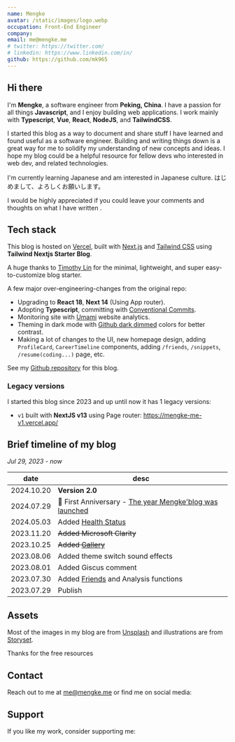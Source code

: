 ```yaml
---
name: Mengke
avatar: /static/images/logo.webp
occupation: Front-End Engineer
company:
email: me@mengke.me
# twitter: https://twitter.com/
# linkedin: https://www.linkedin.com/in/
github: https://github.com/mk965
---
```


## Hi there <Twemoji emoji="waving-hand" />

I'm **Mengke**, a software engineer from **Peking, China**. I have a passion for all things **Javascript**, and I enjoy building web applications. I work mainly with **Typescript**, **Vue**, **React**, **NodeJS**, and **TailwindCSS**.

I started this blog as a way to document and share stuff I have learned and found useful as a software engineer. Building and writing things down is a great way for me to solidify my understanding of new concepts and ideas. I hope my blog could be a helpful resource for fellow devs who interested in web dev, and related technologies.

I'm currently learning Japanese and am interested in Japanese culture.
はじめまして、よろしくお願いします。

I would be highly appreciated if you could leave your comments and thoughts on what I have written <Twemoji emoji="clinking-beer-mugs" />.

## Tech stack

This blog is hosted on [Vercel](https://vercel.com/), built with [Next.js](https://nextjs.org/) and [Tailwind CSS](https://tailwindcss.com/) using **Tailwind Nextjs Starter Blog**.

A huge thanks to [Timothy Lin](https://twitter.com/timlrxx) for the minimal, lightweight, and super easy-to-customize blog starter.

A few major over-engineering-changes from the original repo:

- <Twemoji emoji="atom-symbol" /> Upgrading to **React 18**, **Next 14** (Using App router).
- <Twemoji emoji="party-popper" /> Adopting **Typescript**, committing with [Conventional
  Commits](https://www.conventionalcommits.org/).
- <Twemoji emoji="bar-chart" /> Monitoring site with [Umami](https://umami.is/) website analytics.
- <Twemoji emoji="eyes" /> Theming in dark mode with [Github dark
  dimmed](https://github.blog/changelog/2021-04-14-dark-and-dimmed-themes-are-now-generally-available/)
  colors for better contrast.
- <Twemoji emoji="man-technologist" /> Making a lot of changes to the UI, new homepage design,
  adding `ProfileCard`, `CareerTimeline` components, adding `/friends`, `/snippets`,
  `/resume(coding...)` page, etc.

See my [Github repository](https://github.com/mk965/mengke.me) for this blog.

### Legacy versions

I started this blog since 2023 and up until now it has 1 legacy versions:

- `v1` built with **NextJS v13** using Page router: https://mengke-me-v1.vercel.app/

## Brief timeline of my blog

_Jul 29, 2023 - now_

| date       | desc                                                                                   |
| ---------- | -------------------------------------------------------------------------------------- |
| 2024.10.20 | <Twemoji emoji="fireworks" /> **Version 2.0**                                          |
| 2024.07.29 | 🎉 First Anniversary - [The year Mengke'blog was launched](/blog/202407/Blog_Timeline) |
| 2024.05.03 | Added [Health Status](/status/health)                                                  |
| 2023.11.20 | ~~Added Microsoft Clarity~~                                                            |
| 2023.10.25 | ~~Added [Gallery](/gallery)~~                                                          |
| 2023.08.06 | Added theme switch sound effects                                                       |
| 2023.08.01 | Added Giscus comment                                                                   |
| 2023.07.30 | Added [Friends](/friends) and Analysis functions                                       |
| 2023.07.29 | Publish                                                                                |

## Assets

Most of the images in my blog are from [Unsplash](https://unsplash.com/) and illustrations are from [Storyset](https://storyset.com/).

Thanks for the free resources <Twemoji emoji="folded-hands" />

## Contact

Reach out to me at me@mengke.me or find me on social media:

<SocialAccounts />

## Support

If you like my work, consider supporting me:

<SupportMe />
